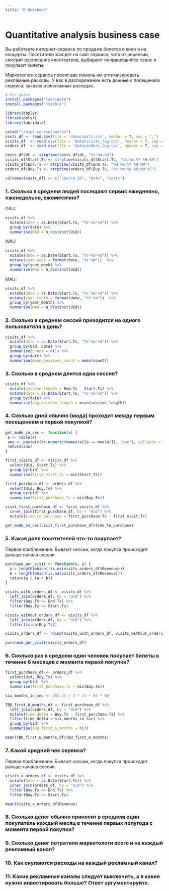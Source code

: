 ```yaml
---
title: "R Notebook"
---
```


# Quantitative analysis business case

Вы работаете интернет-сервисе по продаже билетов в кино и на концерты. Посетители заходят на сайт сервиса, читают рецензии, смотрят расписание кинотеатров, выбирают понравившийся сеанс и покупают билеты.

Маркетологи сервиса просят вас помочь им оптимизировать рекламные расходы. У вас в распоряжении есть данные о посещениях сервиса, заказах и рекламных расходах.

```r
# For dates
install.packages("lubridate") 
install.packages("tsibble")
```

```r
library(dbplyr)
library(dplyr)
library(lubridate)

setwd("~/mipt-course/pavlov")
costs_df <- read.csv(file = 'data/costs.csv', header = T, sep = ",")
visits_df  <- read.csv(file = 'data/visits_log.csv', header = T, sep = ",")
orders_df  <- read.csv(file = 'data/orders_log.csv', header = T, sep = ",")

costs_df$dt <- strptime(costs_df$dt, "%Y-%m-%d")
visits_df$Start.Ts <- strptime(visits_df$Start.Ts, "%d.%m.%Y %H:%M")
visits_df$End.Ts <- strptime(visits_df$End.Ts, "%d.%m.%Y %H:%M")
orders_df$Buy.Ts <- strptime(orders_df$Buy.Ts, "%Y-%m-%d %H:%M:%S")

colnames(costs_df) <- c("Source.Id", "Date", "Costs")
```

### 1. Сколько в среднем людей посещают сервис ежедневно, еженедельно, ежемесячно?

DAU:

```r
visits_df %>% 
  mutate(date = as.Date(Start.Ts, "%Y-%m-%d")) %>% 
  group_by(date) %>% 
  summarise(DAU = n_distinct(Uid))
```

WAU

```r
visits_df %>% 
  mutate(date = as.Date(Start.Ts, "%Y-%m-%d")) %>% 
  mutate(year_week = format(date, "%Y-%W"))  %>% 
  group_by(year_week) %>% 
  summarise(WAU = n_distinct(Uid))
```

MAU:

```r
visits_df %>% 
  mutate(date = as.Date(Start.Ts, "%Y-%m-%d")) %>% 
  mutate(year_month = format(date, "%Y-%m"))  %>% 
  group_by(year_month) %>% 
  summarise(MAU = n_distinct(Uid))
```

### 2. Сколько в среднем сессий приходится на одного пользователя в день?

```r
visits_df %>%
  mutate(date = as.Date(Start.Ts, "%Y-%m-%d")) %>% 
  group_by(Uid, date) %>% 
  summarise(count = n()) %>% 
  group_by(date) %>% 
  summarise(mean_sessions_count = mean(count))
```

### 3. Сколько в среднем длится одна сессия?

```r
visits_df %>% 
  mutate(session_length = End.Ts - Start.Ts) %>% 
  mutate(date = as.Date(Start.Ts, "%Y-%m-%d")) %>% 
  group_by(date) %>% 
  summarise(avg_session_length = mean(session_length))
```

### 4. Сколько дней обычно (мода) проходит между первым посещением и первой покупкой?

```r
get_mode_in_sec <- function(x) {
 a <- table(x)
 ans <- paste(c(as.numeric(names(a)[a == max(a)]), "sec"), collapse = " ")
 return(ans)
}

first_visits_df <- visits_df %>% 
  select(Uid, Start.Ts) %>% 
  group_by(Uid) %>% 
  summarise(first_visit.Ts = min(Start.Ts))

first_purchase_df <- orders_df %>% 
  select(Uid, Buy.Ts) %>% 
  group_by(Uid) %>% 
  summarise(first_purchase.Ts = min(Buy.Ts))

visit_first_purchase_df <- first_visits_df %>%
  inner_join(first_purchase_df, by = "Uid") %>% 
  mutate(time_to_purchase = first_purchase.Ts - first_visit.Ts)

get_mode_in_sec(visit_first_purchase_df$time_to_purchase)
```

### 5. Какая доля посетителей что-то покупает?

Первое приближение. Бывают сессии, когда покупка происходит раньше начала сессии.

```r
purchase_per_visit <- function(x, y) {
  a = length(which(!is.na(visits_orders_df$Revenue)))
  b = length(which(is.na(visits_orders_df$Revenue)))
  return(a / (a + b))
}

visits_with_orders_df <- visits_df %>%
  left_join(orders_df, by = "Uid") %>%
  filter(Buy.Ts <= End.Ts) %>%
  filter(Buy.Ts >= Start.Ts)

visits_without_orders_df <- visits_df %>%
  left_join(orders_df, by = "Uid") %>%
  filter(is.na(Buy.Ts)) 

visits_orders_df <- rbind(visits_with_orders_df, visits_without_orders_df)

purchase_per_visit(visits_orders_df)
```

### 6. Сколько раз в среднем один человек покупает билеты в течение 6 месяцев с момента первой покупки?

```r
first_purchase_df <- orders_df %>% 
  select(Uid, Buy.Ts) %>% 
  group_by(Uid) %>% 
  summarise(first_purchase.Ts = min(Buy.Ts))

six_months_in_sec <- 365.25 / 2 * 24 * 60 * 60

TBU_first_6_months_df <- first_purchase_df %>%
  left_join(orders_df, by = "Uid") %>%
  mutate(time_delta = Buy.Ts - first_purchase.Ts) %>%
  filter(time_delta < six_months_in_sec) %>%
  group_by(Uid) %>% 
  summarise(TBU_first_6_months = n())

mean(TBU_first_6_months_df$TBU_first_6_months)

```

### 7. Какой средний чек сервиса?

Первое приближение. Бывают сессии, когда покупка происходит раньше начала сессии.


```r
visits_x_orders_df <- visits_df %>%
  mutate(Date = as.Date(Start.Ts)) %>%
  inner_join(orders_df, by = "Uid") %>%
  filter(Buy.Ts <= End.Ts) %>%
  filter(Buy.Ts >= Start.Ts)

mean(visits_x_orders_df$Revenue)
```

### 8. Сколько денег обычно приносит в среднем один покупатель каждый месяц в течение первых полугода с момента первой покупки?

### 9. Сколько денег потратили маркетологи всего и на каждый рекламный канал?

### 10. Как окупаются расходы на каждый рекламный канал?

### 11. Какие рекламные каналы следует выключить, а в какие нужно инвестировать больше? Ответ аргументируйте.
